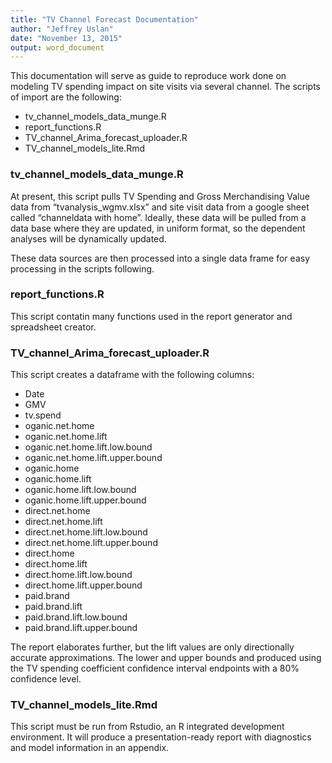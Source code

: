 ```yaml
---
title: "TV Channel Forecast Documentation"
author: "Jeffrey Uslan"
date: "November 13, 2015"
output: word_document
---
```


This documentation will serve as guide to reproduce work done on modeling TV spending impact on site visits via several channel. The scripts of import are the following: \n

* tv_channel_models_data_munge.R 
* report_functions.R 
* TV_channel_Arima_forecast_uploader.R 
* TV_channel_models_lite.Rmd 



### tv_channel_models_data_munge.R

At present, this script pulls TV Spending  and Gross Merchandising Value data from "tvanalysis_wgmv.xlsx" and site visit data from a google sheet called "channeldata with home". Ideally, these data will be pulled from a data base where they are updated, in uniform format, so the dependent analyses will be dynamically updated. 

These data sources are then processed into a single data frame for easy processing in the scripts following.


### report_functions.R

This script contatin many functions used in the report generator and spreadsheet creator. 


### TV_channel_Arima_forecast_uploader.R

This script creates a dataframe with the following columns:

* Date
* GMV
* tv.spend
* oganic.net.home
* oganic.net.home.lift
* oganic.net.home.lift.low.bound
* oganic.net.home.lift.upper.bound
* oganic.home
* oganic.home.lift
* oganic.home.lift.low.bound
* oganic.home.lift.upper.bound
* direct.net.home
* direct.net.home.lift
* direct.net.home.lift.low.bound
* direct.net.home.lift.upper.bound
* direct.home
* direct.home.lift
* direct.home.lift.low.bound
* direct.home.lift.upper.bound
* paid.brand
* paid.brand.lift
* paid.brand.lift.low.bound
* paid.brand.lift.upper.bound

The report elaborates further, but the lift values are only directionally accurate approximations. The lower and upper bounds and produced using the TV spending coefficient confidence interval endpoints with a 80% confidence level.




### TV_channel_models_lite.Rmd

This script must be run from Rstudio, an R integrated development environment. It will produce a presentation-ready report with diagnostics and model information in an appendix. 




 